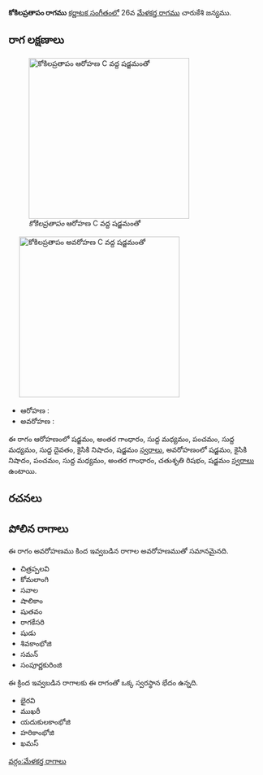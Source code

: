 {{Infobox ragam
	| name          	= కోకిలప్రతాపం
	| synonym	    	= 
	| mela          	= 
	| chakra        	= 
	| janaka        	= 
	| type          	= షడవ
	| arohanam      	= {{svaraC|S|G3|M1|P|M1|D1|N2|S'}} 
	| avarohanam    	= {{svaraC|S'|N2|P|M1|G3|R2|S}}
	| jeeva         	=
	| chhaya        	=
	| nyasa         	=
	| vishesha      	= 
	| equivalent  		= 
}}
{{కర్ణాటక సంగీత రాగాలు}}
'''కోకిలప్రతాపం రాగము''' [[కర్ణాటక సంగీతం]]లో 26వ [[మేళకర్త రాగము]] చారుకేశి జన్యము. 


==రాగ లక్షణాలు==
[[Image:kokilapratapam_ar_kb2wiki.png|thumb|right|316px|''కోకిలప్రతాపం'' ఆరోహణ C వద్ద షడ్జమంతో]]
	[[Image:kokilapratapam_av_kb2wiki.png|thumb|right|316px|''కోకిలప్రతాపం'' అవరోహణ C వద్ద షడ్జమంతో]]

* ఆరోహణ : {{svaraC|S|G3|M1|P|M1|D1|N2|S'}} 
* అవరోహణ : {{svaraC|S'|N2|P|M1|G3|R2|S}}

ఈ రాగం ఆరోహణంలో షడ్జమం, అంతర గాంధారం, సుద్ద మధ్యమం, పంచమం, సుద్ద మధ్యమం, సుద్ద దైవతం, కైసికి నిషాదం, షడ్జమం [[స్వరాలు]], అవరోహణంలో షడ్జమం, కైసికి నిషాదం, పంచమం, సుద్ద మధ్యమం, అంతర గాంధారం, చతుశృతి రిషభం, షడ్జమం [[స్వరాలు]] ఉంటాయి.

==రచనలు==



==పోలిన రాగాలు==
ఈ రాగం అవరోహణము కింద ఇవ్వబడిన రాగాల అవరోహణముతో సమానమైనది.
* చిత్రప్పలవి
* కోమలాంగి
* సవాల
* షాలికాం
* షుతవం
* రాగకేసరి
* షుడు
* శివకాంభోజి
*  సమన్
* సంపూర్ణకురింజి

ఈ క్రింద ఇవ్వబడిన రాగాలకు ఈ రాగంతో ఒక్క స్వరస్థాన భేదం ఉన్నది.
* భైరవి
* ముఖరీ
* యదుకులకాంభోజి
* హరికాంభోజి
* ఖమస్



[[వర్గం:మేళకర్త రాగాలు]]